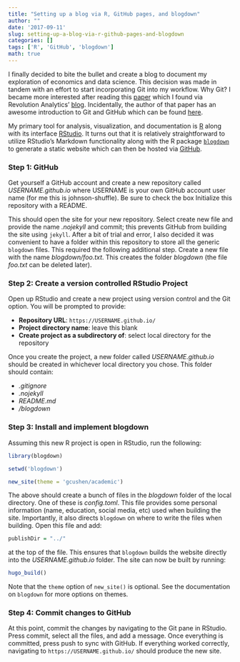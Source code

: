```yaml
---
title: "Setting up a blog via R, GitHub pages, and blogdown"
author: ""
date: '2017-09-11'
slug: setting-up-a-blog-via-r-github-pages-and-blogdown
categories: []
tags: ['R', 'GitHub', 'blogdown']
math: true
---
```


I finally decided to bite the bullet and create a blog to document my exploration of economics and data science.  This decision was made in tandem with an effort to start incorporating Git into my workflow.  Why Git?  I became more interested after reading this [paper](https://peerj.com/preprints/3159/) which I found via Revolution Analytics' [blog](http://blog.revolutionanalytics.com/).  Incidentally, the author of that paper has an awesome introduction to Git and GitHub which can be found [here](http://happygitwithr.com/).

My primary tool for analysis, visualization, and documentation is [R](http://www.r-project.org/) along with its interface [RStudio](https://www.rstudio.com/products/rstudio/#Desktop).  It turns out that it is relatively straightforward to utilize RStudio's Markdown functionality along with the R package [`blogdown`](https://bookdown.org/yihui/blogdown/) to generate a static website which can then be hosted via [GitHub](https://pages.github.com/).

### Step 1: GitHub

Get yourself a GitHub account and create a new repository called *USERNAME.github.io* where USERNAME is your own GitHub account user name (for me this is johnson-shuffle).  Be sure to check the box Initialize this repository with a README.

This should open the site for your new repository.  Select create new file and provide the name *.nojekyll* and commit; this prevents GitHub from building the site using `jekyll`.  After a bit of trial and error, I also decided it was convenient to have a folder within this repository to store all the generic `blogdown` files.  This required the following additional step.  Create a new file with the name *blogdown/foo.txt*.  This creates the folder *blogdown* (the file *foo.txt* can be deleted later).

### Step 2: Create a version controlled RStudio Project

Open up RStudio and create a new project using version control and the Git option.  You will be prompted to provide:

* **Repository URL**: `https://USERNAME.github.io/`
* **Project directory name**: leave this blank
* **Create project as a subdirectory of**: select local directory for the repository

Once you create the project, a new folder called *USERNAME.github.io* should be created in whichever local directory you chose.  This folder should contain:

* *.gitignore*
* *.nojekyll*
* *README.md*
* */blogdown*

### Step 3: Install and implement blogdown

Assuming this new R project is open in RStudio, run the following:
```r
library(blogdown)

setwd('blogdown')

new_site(theme = 'gcushen/academic')
```
The above should create a bunch of files in the *blogdown* folder of the local directory.  One of these is *config.toml*.  This file provides some personal information (name, education, social media, etc) used when building the site.  Importantly, it also directs `blogdown` on where to write the files when building.  Open this file and add:
```r
publishDir = "../"
```
at the top of the file.  This ensures that `blogdown` builds the website directly into the *USERNAME.github.io* folder.  The site can now be built by running:
```r
hugo_build()
```

Note that the `theme` option of `new_site()` is optional.  See the documentation on `blogdown` for more options on themes.

### Step 4: Commit changes to GitHub

At this point, commit the changes by navigating to the Git pane in RStudio.  Press commit, select all the files, and add a message.  Once everything is committed, press push to sync with GitHub.  If everything worked correctly, navigating to `https://USERNAME.github.io/` should produce the new site.
